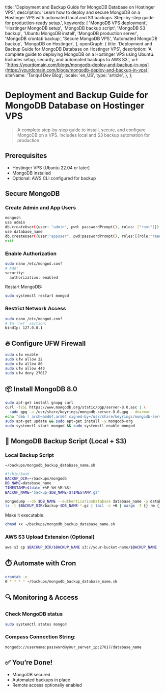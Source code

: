   title: 'Deployment and Backup Guide for MongoDB Database on Hostinger VPS',
  description: 'Learn how to deploy and secure MongoDB on a Hostinger VPS with automated local and S3 backups. Step-by-step guide for production-ready setup.',
  keywords: [
    'MongoDB VPS deployment',
    'Hostinger MongoDB setup',
    'MongoDB backup script',
    'MongoDB S3 backup',
    'Ubuntu MongoDB install',
    'MongoDB production server',
    'MongoDB crontab backup',
    'Secure MongoDB VPS',
    'Automated MongoDB backup',
    'MongoDB on Hostinger',
  ],
  openGraph: {
    title: 'Deployment and Backup Guide for MongoDB Database on Hostinger VPS',
    description: 'A complete guide to deploying MongoDB on a Hostinger VPS using Ubuntu. Includes setup, security, and automated backups to AWS S3.',
    url: '[https://yourdomain.com/blogs/mongodb-deploy-and-backup-in-vps](https://yourdomain.com/blogs/mongodb-deploy-and-backup-in-vps)',
    siteName: 'Tariqul Dev Blog',
    locale: 'en_US',
    type: 'article',
  },
};

# Deployment and Backup Guide for MongoDB Database on Hostinger VPS

> A complete step-by-step guide to install, secure, and configure MongoDB on a VPS. Includes local and S3 backup automation for production.

## Prerequisites

- Hostinger VPS (Ubuntu 22.04 or later)
- MongoDB installed
- Optional: AWS CLI configured for backup

## Secure MongoDB

### Create Admin and App Users

```bash
mongosh
use admin
db.createUser({user: "admin", pwd: passwordPrompt(), roles: ["root"]})
use database_name
db.createUser({user:"appuser", pwd:passwordPrompt(), roles:[{role:"readWrite", db:"database_name"}]})
exit
```

### Enable Authorization

```bash
sudo nano /etc/mongod.conf
# Add:
security:
  authorization: enabled
```

Restart MongoDB:

```bash
sudo systemctl restart mongod
```

### Restrict Network Access

```bash
sudo nano /etc/mongod.conf
# In `net` section:
bindIp: 127.0.0.1
```

## 🔥 Configure UFW Firewall

```bash
sudo ufw enable
sudo ufw allow 22
sudo ufw allow 80
sudo ufw allow 443
sudo ufw deny 27017
```

## 📦 Install MongoDB 8.0

```bash
sudo apt-get install gnupg curl
curl -fsSL https://www.mongodb.org/static/pgp/server-8.0.asc | \
  sudo gpg -o /usr/share/keyrings/mongodb-server-8.0.gpg --dearmor
echo "deb [ arch=amd64,arm64 signed-by=/usr/share/keyrings/mongodb-server-8.0.gpg ] https://repo.mongodb.org/apt/ubuntu noble/mongodb-org/8.0 multiverse" | sudo tee /etc/apt/sources.list.d/mongodb-org-8.0.list
sudo apt-get update && sudo apt-get install -y mongodb-org
sudo systemctl start mongod && sudo systemctl enable mongod
```

## 💾 MongoDB Backup Script (Local + S3)

### Local Backup Script

`~/backups/mongodb_backup_database_name.sh`

```bash
#!/bin/bash
BACKUP_DIR=~/backups/mongodb
DB_NAME=database_name
TIMESTAMP=$(date +%F-%H-%M-%S)
BACKUP_NAME="backup-$DB_NAME-$TIMESTAMP.gz"

mongodump --db $DB_NAME --authenticationDatabase database_name -u database_user -p your_secure_password --archive=$BACKUP_DIR/$BACKUP_NAME --gzip
ls -t $BACKUP_DIR/backup-$DB_NAME-*.gz | tail -n +6 | xargs -I {} rm {}
```

Make it executable:

```bash
chmod +x ~/backups/mongodb_backup_database_name.sh
```

### AWS S3 Upload Extension (Optional)

```bash
aws s3 cp $BACKUP_DIR/$BACKUP_NAME s3://your-bucket-name/$BACKUP_NAME
```

## ⏱️ Automate with Cron

```bash
crontab -e
0 * * * * ~/backups/mongodb_backup_database_name.sh
```

## 🔍 Monitoring & Access

### Check MongoDB status

```bash
sudo systemctl status mongod
```

### Compass Connection String:

```bash
mongodb://username:password@your_server_ip:27017/database_name
```

## ✅ You’re Done!

- MongoDB secured
- Automated backups in place
- Remote access optionally enabled
